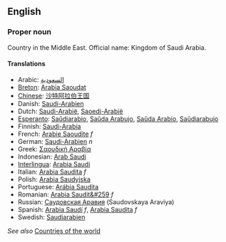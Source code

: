 ==English==

===Proper noun===

Country in the Middle East. Official name: Kingdom of Saudi Arabia.

====Translations====
*Arabic: [[السعودية]]
*[[Breton]]: [[Arabia Saoudat]]
*[[Chinese]]: [[沙特阿拉伯王国]]
*Danish: [[Saudi-Arabien]]
*Dutch: [[Saudi-Arabië]], [[Saoedi-Arabië]]
*[[Esperanto]]: [[Saŭdiarabio]], [[Saŭda Arabujo]], [[Saŭda Arabio]], [[Saŭdiarabujo]]
*Finnish: [[Saudi-Arabia]]
*French: [[Arabie Saoudite]] ''f''
*German: [[Saudi-Arabien]] ''n''
*Greek: [[Σαουδική Αραβία]]
*Indonesian: [[Arab Saudi]]
*[[Interlingua]]: [[Arabia Saudi]]
*Italian: [[Arabia Saudita]] ''f''
*Polish: [[Arabia Saudyjska]]
*Portuguese: [[Arábia Saudita]]
*Romanian: [[Arabia Saudit&#259]] ''f''
*Russian: [[Саудовская Аравия]] (Saudovskaya Araviya)
*Spanish: [[Arabia Saudí]] ''f'', [[Arabia Saudita]] ''f''
*Swedish: [[Saudiarabien]]

''See also'' [[Countries of the world]]